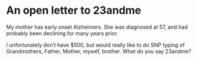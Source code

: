 
# An open letter to 23andme

My mother has early onset Alzheimers. She was diagnosed at 57, and had probably been declining for many years prior.

I unfortunately don't have $500, but would really like to do SNP typing of Grandmothers, Father, Mother, myself, brother. What do you say 23andme?